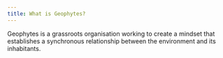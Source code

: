 ```yaml
---
title: What is Geophytes?
---
```


Geophytes is a grassroots organisation working to create a mindset that establishes a synchronous relationship between the environment and its inhabitants.
